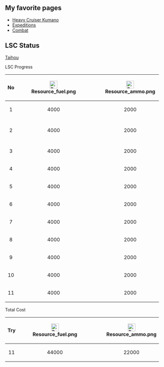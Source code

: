 
==My favorite pages==

* [[Kumano|Heavy Cruiser Kumano]]
* [[Expeditions]]
* [[Combat]]

== LSC Status ==

[[Taihou]]

LSC Progress

{| border="0" cellpadding="1" cellspacing="1" class="article-table mw-collapsible mw-collapsed" style="margin: 0px auto; width: 100%;"
|-
! scope="col" style="text-align:center;" |No
! scope="col" |
[[File:Resource_fuel.png|thumb|center|25px]]
! scope="col" |
[[File:Resource_ammo.png|thumb|center|25px]]
! scope="col" |[[File:Resource_steel.png|thumb|center|25px]]
! scope="col" |[[File:Bauxite.png|thumb|center|25px]]
! scope="col" |[[File:Development_material.png|thumb|center|25px]]
! scope="col" style="text-align:center;" |Result
|-
| style="text-align:center;" |1
| style="text-align:center;" |4000
| style="text-align:center;" |2000
| style="text-align:center;" |5000
| style="text-align:center;" |7000
| style="text-align:center;" |20
| style="text-align:center;" |[[Kaga]]
|-
| style="text-align:center;" |2
| style="text-align:center;" |4000
| style="text-align:center;" |2000
| style="text-align:center;" |5000
| style="text-align:center;" |5200
| style="text-align:center;" |20
| style="text-align:center;" |[[Akitsu Maru]]
|-
| style="text-align:center;" |3
| style="text-align:center;" |4000
| style="text-align:center;" |2000
| style="text-align:center;" |5000
| style="text-align:center;" |5200
| style="text-align:center;" |20
| style="text-align:center;" |[[Shouhou]]
|-
| style="text-align:center;" |4
| style="text-align:center;" |4000
| style="text-align:center;" |2000
| style="text-align:center;" |5000
| style="text-align:center;" |5200
| style="text-align:center;" |20
| style="text-align:center;" |[[Kaga]]
|-
| style="text-align:center;" |5
| style="text-align:center;" |4000
| style="text-align:center;" |2000
| style="text-align:center;" |5000
| style="text-align:center;" |5200
| style="text-align:center;" |20
| style="text-align:center;" |[[Junyou]]
|-
| style="text-align:center;" |6
| style="text-align:center;" |4000
| style="text-align:center;" |2000
| style="text-align:center;" |5000
| style="text-align:center;" |5200
| style="text-align:center;" |20
| style="text-align:center;" |[[Zuikaku]]
|-
| style="text-align:center;" |7
| style="text-align:center;" |4000
| style="text-align:center;" |2000
| style="text-align:center;" |5000
| style="text-align:center;" |5200
| style="text-align:center;" |20
| style="text-align:center;" |[[Hiyou]]
|-
| style="text-align:center;" |8
| style="text-align:center;" |4000
| style="text-align:center;" |2000
| style="text-align:center;" |5000
| style="text-align:center;" |5200
| style="text-align:center;" |20
| style="text-align:center;" |[[Maruyu]]
|-
| style="text-align:center;" |9
| style="text-align:center;" |4000
| style="text-align:center;" |2000
| style="text-align:center;" |5000
| style="text-align:center;" |5200
| style="text-align:center;" |20
| style="text-align:center;" |[[Maruyu]]
|-
| style="text-align:center;" |10
| style="text-align:center;" |4000
| style="text-align:center;" |2000
| style="text-align:center;" |5000
| style="text-align:center;" |7000
| style="text-align:center;" |20
| style="text-align:center;" |[[Akagi]]
|-
| style="text-align:center;" |11
| style="text-align:center;" |4000
| style="text-align:center;" |2000
| style="text-align:center;" |5000
| style="text-align:center;" |7000
| style="text-align:center;" |20
| style="text-align:center;" |[[Taihou]]
|}

Total Cost

{| border="0" cellpadding="1" cellspacing="1" class="article-table" style="width: 100%;"
|-
! scope="col" style="text-align:center;" |
Try
! scope="col" |
[[File:Resource_fuel.png|thumb|center|25px]]
! scope="col" |
[[File:Resource_ammo.png|thumb|center|25px]]
! scope="col" |[[File:Resource_steel.png|thumb|center|25px]]
! scope="col" |[[File:Bauxite.png|thumb|center|25px]]
! scope="col" |[[File:Development_material.png|thumb|center|25px]]
|-
| style="text-align:center;"|11
| style="text-align:center;"|44000
| style="text-align:center;"|22000
| style="text-align:center;"|55000
| style="text-align:center;"|62600
| style="text-align:center;"|220
|}